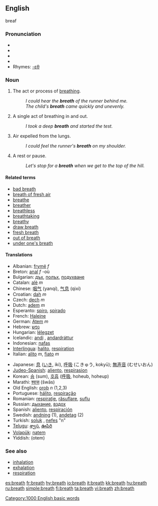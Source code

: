 ==English==
breaf
{{rank|sorry|share|working|988|breath|camp|prove|engaged}}

===Pronunciation===
* {{AHD|brĕth}}
* {{IPA|/breθ/}}
* {{SAMPA|/breT/}}
*{{audio|en-us-breath.ogg|Audio (US)}}
* Rhymes: [[Rhymes:English:-ɛθ|-ɛθ]]

===Noun===
{{en-noun|s|-}}

# {{uncountable}} The act or process of [[breathe|breathing]].
#: ''I could hear the '''breath''' of the runner behind me.''
#: ''The child's '''breath''' came quickly and unevenly.''
# {{countable}} A single act of breathing in and out.
#: ''I took a deep '''breath''' and started the test.''
# {{uncountable}} Air expelled from the lungs.
#: ''I could feel the runner's '''breath''' on my shoulder.''
# {{countable}} A rest or pause.
#: ''Let's stop for a '''breath''' when we get to the top of the hill.''

====Related terms====
*[[bad breath]]
*[[breath of fresh air]]
*[[breathe]]
*[[breather]]
*[[breathless]]
*[[breathtaking]]
*[[breathy]]
*[[draw breath]]
*[[fresh breath]]
*[[out of breath]]
*[[under one's breath]]

====Translations====
{{rfc-trans}}
{{top}}
*Albanian: [[frymë]] ''f''
*Breton: [[anal]] ''f'' -où
*Bulgarian: [[дъх]], [[полъх]], [[подухване]]
*Catalan: [[alè]] ''m''
*Chinese: [[咽气]] (yanqi), [[气息]] (qixi)
*Croatian: [[dah]] ''m''
*Czech: [[dech]] ''m''
*Dutch: [[adem]] ''m''
*Esperanto: [[spiro]], [[spirado]]
*French: [[Haleine]]
*German: [[Atem]] ''m''
*Hebrew: [[נפש]]
*Hungarian: [[lélegzet]]
*Icelandic: [[andi]] {{m}}, [[andardráttur]] {{m}}
*Indonesian: [[nafas]]
*[[Interlingua]]: [[halito]], [[respiration]]
*Italian: [[alito]] ''m'', [[fiato]] ''m''
{{mid}}
*Japanese: [[息]] ([[いき]], iki), [[呼吸]] (こきゅう, kokyū); [[無声音]] (むせいおん)
*[[Judeo-Spanish]]: [[aliento]], [[respirasion]]
*Korean: [[숨]] (sum), [[호흡]] ([[呼吸]], hoheub, hoheup) 
*Marathi: [[श्वास]] (šwās)
*Old English: [[oroþ]] ''n'' (1,2,3)
*Portuguese: [[hálito]], [[respiração]]
*Romanian: [[respiraţie]], [[răsuflare]], [[suflu]] 
*Russian: [[дыхание]], [[вздох]]
*Spanish: [[aliento]], [[respiración]]
*Swedish: [[andning]] (1), [[andetag]] (2)
*Turkish: [[soluk]] , [[nefes]] "n" 
*[[Telugu]]: [[శ్వాస]], [[ఊపిరి]]
*[[Volapük]]: [[natem]]
*Yiddish: (otem)
{{bottom}}

===See also===
*[[inhalation]]
*[[exhalation]]
*[[respiration]]

[[Category:1000 English basic words]]

[[es:breath]]
[[fr:breath]]
[[hy:breath]]
[[io:breath]]
[[it:breath]]
[[kk:breath]]
[[hu:breath]]
[[ru:breath]]
[[simple:breath]]
[[fi:breath]]
[[ta:breath]]
[[vi:breath]]
[[zh:breath]]